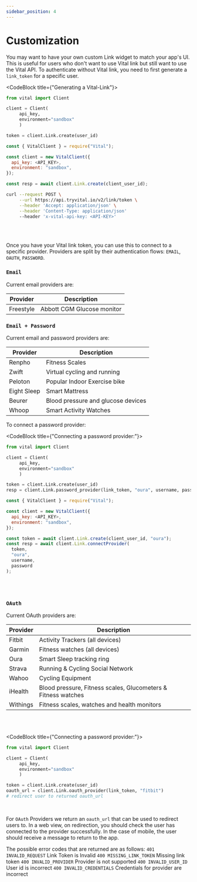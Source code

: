 ```yaml
---
sidebar_position: 4
---
```



# Customization

You may want to have your own custom Link widget to match your app's UI. This is useful for users who don't want to use Vital link but still want to use the Vital API.
To authenticate without Vital link, you need to first generate a `link_token` for a specific user.

<CodeBlock title={"Generating a Vital-Link"}>

```python
from vital import Client

client = Client(
     api_key,
     environment="sandbox"
     )

token = client.Link.create(user_id)
```

```js
const { VitalClient } = require("Vital");

const client = new VitalClient({
  api_key: <API_KEY>,
  environment: "sandbox",
});

const resp = await client.Link.create(client_user_id);
```

```bash
curl --request POST \
     --url https://api.tryvital.io/v2/link/token \
     --header 'Accept: application/json' \
     --header 'Content-Type: application/json'
     --header 'x-vital-api-key: <API-KEY>'
```

</CodeBlock>
<br />
<br />

Once you have your Vital link token, you can use this to connect to a specific provider. Providers are split by their authentication flows: `EMAIL`, `OAUTH`, `PASSWORD`.

### `Email`

Current email providers are:

| Provider  | Description                |
| --------- | -------------------------- |
| Freestyle | Abbott CGM Glucose monitor |

### `Email + Password`

Current email and password providers are:

| Provider    | Description                        |
| ----------- | ---------------------------------- |
| Renpho      | Fitness Scales                     |
| Zwift       | Virtual cycling and running        |
| Peloton     | Popular Indoor Exercise bike       |
| Eight Sleep | Smart Mattress                     |
| Beurer      | Blood pressure and glucose devices |
| Whoop       | Smart Activity Watches             |

To connect a password provider:

<CodeBlock title={"Connecting a password provider:"}>

```python
from vital import Client

client = Client(
     api_key,
     environment="sandbox"
     )

token = client.Link.create(user_id)
resp = client.Link.password_provider(link_token, "oura", username, password)
```

```js
const { VitalClient } = require("Vital");

const client = new VitalClient({
  api_key: <API_KEY>,
  environment: "sandbox",
});

const token = await client.Link.create(client_user_id, "oura");
const resp = await client.Link.connectProvider(
  token,
  "oura",
  username,
  password
);
```

</CodeBlock>
<br />
<br />

### `OAuth`

Current OAuth providers are:

| Provider | Description                                                   |
| -------- | ------------------------------------------------------------- |
| Fitbit   | Activity Trackers (all devices)                               |
| Garmin   | Fitness watches (all devices)                                 |
| Oura     | Smart Sleep tracking ring                                     |
| Strava   | Running & Cycling Social Network                              |
| Wahoo    | Cycling Equipment                                             |
| iHealth  | Blood pressure, Fitness scales, Glucometers & Fitness watches |
| Withings | Fitness scales, watches and health monitors                   |

<br />
<br />

<CodeBlock title={"Connecting a password provider:"}>

```python
from vital import Client

client = Client(
     api_key,
     environment="sandbox"
     )

token = client.Link.create(user_id)
oauth_url = client.Link.oauth_provider(link_token, "fitbit")
# redirect user to returned oauth_url
```

</CodeBlock>
<br />

For `OAuth` Providers we return an `oauth_url` that can be used to redirect users to. In a web view, on redirection, you should check the user has connected to the provider successfully. In the case of mobile, the user should receive a message to return to the app.

The possible error codes that are returned are as follows:
`401 INVALID_REQUEST` Link Token is Invalid
`400 MISSING_LINK_TOKEN` Missing link token
`400 INVALID_PROVIDER` Provider is not supported
`400 INVALID_USER_ID` User id is incorrect
`400 INVALID_CREDENTIALS` Credentials for provider are incorrect
